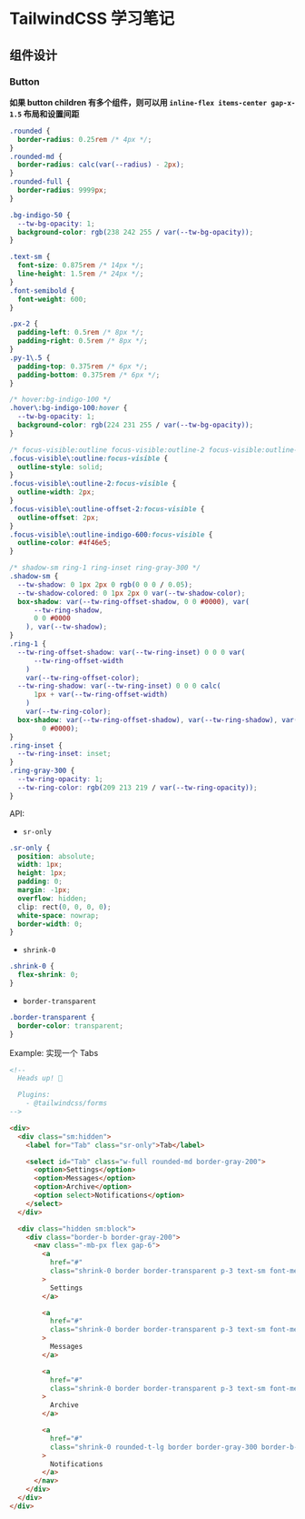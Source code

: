 # TailwindCSS 学习笔记

## 组件设计

### Button

**如果 button children 有多个组件，则可以用 `inline-flex items-center gap-x-1.5` 布局和设置间距**

<CodeGroup label="" tag="" title="Button">

```css {{title: '圆角'}}
.rounded {
  border-radius: 0.25rem /* 4px */;
}
.rounded-md {
  border-radius: calc(var(--radius) - 2px);
}
.rounded-full {
  border-radius: 9999px;
}
```

```css {{title: '背景色'}}
.bg-indigo-50 {
  --tw-bg-opacity: 1;
  background-color: rgb(238 242 255 / var(--tw-bg-opacity));
}
```

```css {{title: '文字'}}
.text-sm {
  font-size: 0.875rem /* 14px */;
  line-height: 1.5rem /* 24px */;
}
.font-semibold {
  font-weight: 600;
}
```

```css {{title: '内边距'}}
.px-2 {
  padding-left: 0.5rem /* 8px */;
  padding-right: 0.5rem /* 8px */;
}
.py-1\.5 {
  padding-top: 0.375rem /* 6px */;
  padding-bottom: 0.375rem /* 6px */;
}
```

```css {{title: '悬浮'}}
/* hover:bg-indigo-100 */
.hover\:bg-indigo-100:hover {
  --tw-bg-opacity: 1;
  background-color: rgb(224 231 255 / var(--tw-bg-opacity));
}
```

```css {{title: '焦点'}}
/* focus-visible:outline focus-visible:outline-2 focus-visible:outline-offset-2 focus-visible:outline-indigo-600 */
.focus-visible\:outline:focus-visible {
  outline-style: solid;
}
.focus-visible\:outline-2:focus-visible {
  outline-width: 2px;
}
.focus-visible\:outline-offset-2:focus-visible {
  outline-offset: 2px;
}
.focus-visible\:outline-indigo-600:focus-visible {
  outline-color: #4f46e5;
}
```

```css {{title: '阴影'}}
/* shadow-sm ring-1 ring-inset ring-gray-300 */
.shadow-sm {
  --tw-shadow: 0 1px 2px 0 rgb(0 0 0 / 0.05);
  --tw-shadow-colored: 0 1px 2px 0 var(--tw-shadow-color);
  box-shadow: var(--tw-ring-offset-shadow, 0 0 #0000), var(
      --tw-ring-shadow,
      0 0 #0000
    ), var(--tw-shadow);
}
.ring-1 {
  --tw-ring-offset-shadow: var(--tw-ring-inset) 0 0 0 var(
      --tw-ring-offset-width
    )
    var(--tw-ring-offset-color);
  --tw-ring-shadow: var(--tw-ring-inset) 0 0 0 calc(
      1px + var(--tw-ring-offset-width)
    )
    var(--tw-ring-color);
  box-shadow: var(--tw-ring-offset-shadow), var(--tw-ring-shadow), var(--tw-shadow, 0
        0 #0000);
}
.ring-inset {
  --tw-ring-inset: inset;
}
.ring-gray-300 {
  --tw-ring-opacity: 1;
  --tw-ring-color: rgb(209 213 219 / var(--tw-ring-opacity));
}
```

</CodeGroup>

API:

- `sr-only`

```css
.sr-only {
  position: absolute;
  width: 1px;
  height: 1px;
  padding: 0;
  margin: -1px;
  overflow: hidden;
  clip: rect(0, 0, 0, 0);
  white-space: nowrap;
  border-width: 0;
}
```

- `shrink-0`

```css
.shrink-0 {
  flex-shrink: 0;
}
```

- `border-transparent`

```css
.border-transparent {
  border-color: transparent;
}
```

Example: 实现一个 Tabs

```html
<!--
  Heads up! 👋

  Plugins:
    - @tailwindcss/forms
-->

<div>
  <div class="sm:hidden">
    <label for="Tab" class="sr-only">Tab</label>

    <select id="Tab" class="w-full rounded-md border-gray-200">
      <option>Settings</option>
      <option>Messages</option>
      <option>Archive</option>
      <option select>Notifications</option>
    </select>
  </div>

  <div class="hidden sm:block">
    <div class="border-b border-gray-200">
      <nav class="-mb-px flex gap-6">
        <a
          href="#"
          class="shrink-0 border border-transparent p-3 text-sm font-medium text-gray-500 hover:text-gray-700"
        >
          Settings
        </a>

        <a
          href="#"
          class="shrink-0 border border-transparent p-3 text-sm font-medium text-gray-500 hover:text-gray-700"
        >
          Messages
        </a>

        <a
          href="#"
          class="shrink-0 border border-transparent p-3 text-sm font-medium text-gray-500 hover:text-gray-700"
        >
          Archive
        </a>

        <a
          href="#"
          class="shrink-0 rounded-t-lg border border-gray-300 border-b-white p-3 text-sm font-medium text-sky-600"
        >
          Notifications
        </a>
      </nav>
    </div>
  </div>
</div>
```
